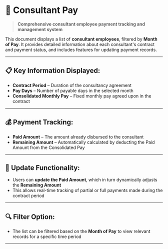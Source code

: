 # 💼 Consultant Pay

> **Comprehensive consultant employee payment tracking and management system**

This document displays a list of **consultant employees**, filtered by **Month of Pay**. It provides detailed information about each consultant's contract and payment status, and includes features for updating payment records.

---

## 📋 Key Information Displayed:

- **Contract Period** – Duration of the consultancy agreement
- **Pay Days** – Number of payable days in the selected month
- **Consolidated Monthly Pay** – Fixed monthly pay agreed upon in the contract

---

## 💰 Payment Tracking:

- **Paid Amount** – The amount already disbursed to the consultant
- **Remaining Amount** – Automatically calculated by deducting the Paid Amount from the Consolidated Pay

---

## 🔄 Update Functionality:

- Users can **update the Paid Amount**, which in turn dynamically adjusts the **Remaining Amount**
- This allows real-time tracking of partial or full payments made during the contract period

---

## 🔍 Filter Option:

- The list can be filtered based on the **Month of Pay** to view relevant records for a specific time period

---
